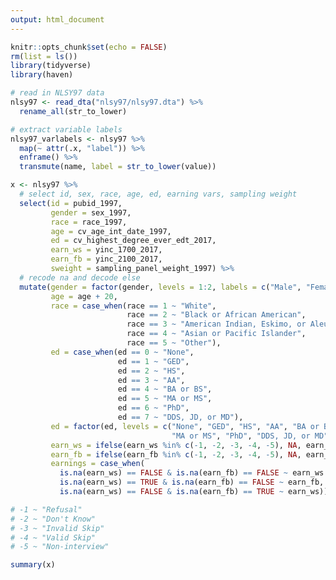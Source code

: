 ```yaml
---
output: html_document
---
```


```r
knitr::opts_chunk$set(echo = FALSE)
rm(list = ls())
library(tidyverse)
library(haven)

# read in NLSY97 data
nlsy97 <- read_dta("nlsy97/nlsy97.dta") %>%
  rename_all(str_to_lower)

# extract variable labels
nlsy97_varlabels <- nlsy97 %>%
  map(~ attr(.x, "label")) %>% 
  enframe() %>%
  transmute(name, label = str_to_lower(value))

x <- nlsy97 %>% 
  # select id, sex, race, age, ed, earning vars, sampling weight
  select(id = pubid_1997, 
         gender = sex_1997, 
         race = race_1997, 
         age = cv_age_int_date_1997, 
         ed = cv_highest_degree_ever_edt_2017, 
         earn_ws = yinc_1700_2017, 
         earn_fb = yinc_2100_2017,
         sweight = sampling_panel_weight_1997) %>% 
  # recode na and decode else
  mutate(gender = factor(gender, levels = 1:2, labels = c("Male", "Female")),
         age = age + 20,
         race = case_when(race == 1 ~ "White",
                          race == 2 ~ "Black or African American",
                          race == 3 ~ "American Indian, Eskimo, or Aleut",
                          race == 4 ~ "Asian or Pacific Islander",
                          race == 5 ~ "Other"),
         ed = case_when(ed == 0 ~ "None",
                        ed == 1 ~ "GED",
                        ed == 2 ~ "HS",
                        ed == 3 ~ "AA",
                        ed == 4 ~ "BA or BS",
                        ed == 5 ~ "MA or MS",
                        ed == 6 ~ "PhD",
                        ed == 7 ~ "DDS, JD, or MD"),
         ed = factor(ed, levels = c("None", "GED", "HS", "AA", "BA or BS", 
                                    "MA or MS", "PhD", "DDS, JD, or MD")),
         earn_ws = ifelse(earn_ws %in% c(-1, -2, -3, -4, -5), NA, earn_ws),
         earn_fb = ifelse(earn_fb %in% c(-1, -2, -3, -4, -5), NA, earn_fb),
         earnings = case_when(
           is.na(earn_ws) == FALSE & is.na(earn_fb) == FALSE ~ earn_ws + earn_fb,
           is.na(earn_ws) == TRUE & is.na(earn_fb) == FALSE ~ earn_fb,
           is.na(earn_ws) == FALSE & is.na(earn_fb) == TRUE ~ earn_ws))

# -1 ~ "Refusal"
# -2 ~ "Don't Know"
# -3 ~ "Invalid Skip"
# -4 ~ "Valid Skip"
# -5 ~ "Non-interview"
```

```r
summary(x)
```
